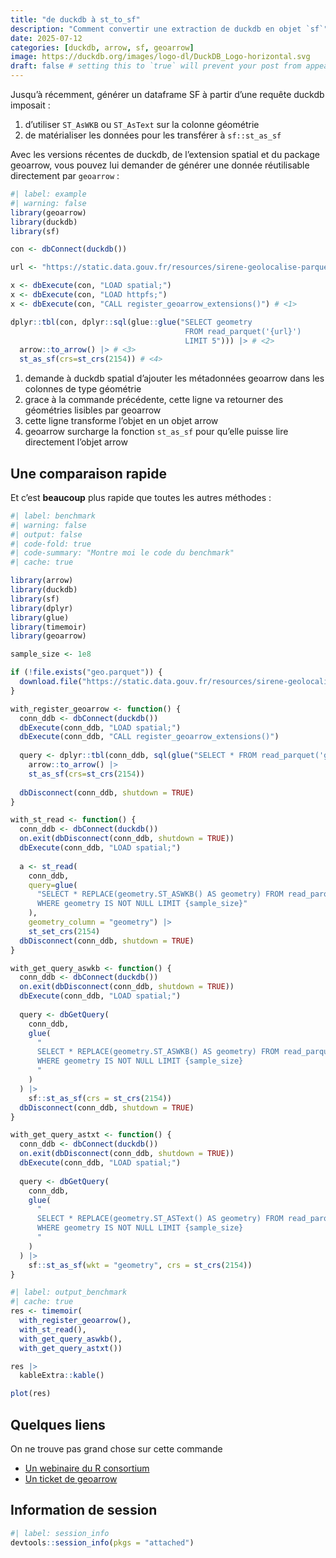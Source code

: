 ```yaml
---
title: "de duckdb à st_to_sf"
description: "Comment convertir une extraction de duckdb en objet `sf`"
date: 2025-07-12
categories: [duckdb, arrow, sf, geoarrow]
image: https://duckdb.org/images/logo-dl/DuckDB_Logo-horizontal.svg
draft: false # setting this to `true` will prevent your post from appearing on your listing page until you're ready!
---
```


Jusqu'à récemment, générer un dataframe SF à partir d'une requête duckdb imposait :

1. d'utiliser `ST_AsWKB` ou `ST_AsText` sur la colonne géométrie
2. de matérialiser les données pour les transférer à `sf::st_as_sf`

Avec les versions récentes de duckdb, de l'extension spatial et du package geoarrow, vous pouvez lui demander de générer une donnée réutilisable directement par `geoarrow` : 

```r
#| label: example
#| warning: false
library(geoarrow)
library(duckdb)
library(sf)

con <- dbConnect(duckdb())

url <- "https://static.data.gouv.fr/resources/sirene-geolocalise-parquet/20240107-143656/sirene2024-geo.parquet"

x <- dbExecute(con, "LOAD spatial;")
x <- dbExecute(con, "LOAD httpfs;")
x <- dbExecute(con, "CALL register_geoarrow_extensions()") # <1>

dplyr::tbl(con, dplyr::sql(glue::glue("SELECT geometry 
                                       FROM read_parquet('{url}')
                                       LIMIT 5"))) |> # <2>
  arrow::to_arrow() |> # <3>
  st_as_sf(crs=st_crs(2154)) # <4>
```

1. demande à duckdb spatial d'ajouter les métadonnées geoarrow dans les colonnes de type géométrie
2. grace à la commande précédente, cette ligne va retourner des géométries lisibles par geoarrow
3. cette ligne transforme l'objet en un objet arrow
4. geoarrow surcharge la fonction `st_as_sf` pour qu'elle puisse lire directement l'objet arrow

## Une comparaison rapide

Et c'est **beaucoup** plus rapide que toutes les autres méthodes : 


```r
#| label: benchmark
#| warning: false
#| output: false
#| code-fold: true
#| code-summary: "Montre moi le code du benchmark"
#| cache: true

library(arrow)
library(duckdb)
library(sf)
library(dplyr)
library(glue)
library(timemoir)
library(geoarrow)

sample_size <- 1e8

if (!file.exists("geo.parquet")) {
  download.file("https://static.data.gouv.fr/resources/sirene-geolocalise-parquet/20240107-143656/sirene2024-geo.parquet", "geo.parquet")
}

with_register_geoarrow <- function() {
  conn_ddb <- dbConnect(duckdb())
  dbExecute(conn_ddb, "LOAD spatial;")
  dbExecute(conn_ddb, "CALL register_geoarrow_extensions()")
  
  query <- dplyr::tbl(conn_ddb, sql(glue("SELECT * FROM read_parquet('geo.parquet') LIMIT {sample_size}"))) |>
    arrow::to_arrow() |>
    st_as_sf(crs=st_crs(2154))
  
  dbDisconnect(conn_ddb, shutdown = TRUE)
}

with_st_read <- function() {
  conn_ddb <- dbConnect(duckdb())
  on.exit(dbDisconnect(conn_ddb, shutdown = TRUE))
  dbExecute(conn_ddb, "LOAD spatial;")
  
  a <- st_read(
    conn_ddb, 
    query=glue(
      "SELECT * REPLACE(geometry.ST_ASWKB() AS geometry) FROM read_parquet('geo.parquet') 
      WHERE geometry IS NOT NULL LIMIT {sample_size}"
    ), 
    geometry_column = "geometry") |>
    st_set_crs(2154)
  dbDisconnect(conn_ddb, shutdown = TRUE)
}

with_get_query_aswkb <- function() {
  conn_ddb <- dbConnect(duckdb())
  on.exit(dbDisconnect(conn_ddb, shutdown = TRUE))
  dbExecute(conn_ddb, "LOAD spatial;")
  
  query <- dbGetQuery(
    conn_ddb, 
    glue(
      "
      SELECT * REPLACE(geometry.ST_ASWKB() AS geometry) FROM read_parquet('geo.parquet') 
      WHERE geometry IS NOT NULL LIMIT {sample_size}
      "
    )
  ) |>
    sf::st_as_sf(crs = st_crs(2154))
  dbDisconnect(conn_ddb, shutdown = TRUE)
}

with_get_query_astxt <- function() {
  conn_ddb <- dbConnect(duckdb())
  on.exit(dbDisconnect(conn_ddb, shutdown = TRUE))
  dbExecute(conn_ddb, "LOAD spatial;")
  
  query <- dbGetQuery(
    conn_ddb, 
    glue(
      "
      SELECT * REPLACE(geometry.ST_ASText() AS geometry) FROM read_parquet('geo.parquet')
      WHERE geometry IS NOT NULL LIMIT {sample_size}
      "
    )
  ) |>
    sf::st_as_sf(wkt = "geometry", crs = st_crs(2154))
}
```

```r
#| label: output_benchmark
#| cache: true
res <- timemoir(
  with_register_geoarrow(), 
  with_st_read(),
  with_get_query_aswkb(),
  with_get_query_astxt())

res |>
  kableExtra::kable()

plot(res)
```

## Quelques liens

On ne trouve pas grand chose sur cette commande 

* [Un webinaire du R consortium](https://youtu.be/tjNEoIYr_ag?t=1641)
* [Un ticket de geoarrow](https://github.com/duckdb/duckdb-spatial/issues/589)

::: {.callout-note collapse=true}
## Information de session
```r
#| label: session_info
devtools::session_info(pkgs = "attached")
```
:::
